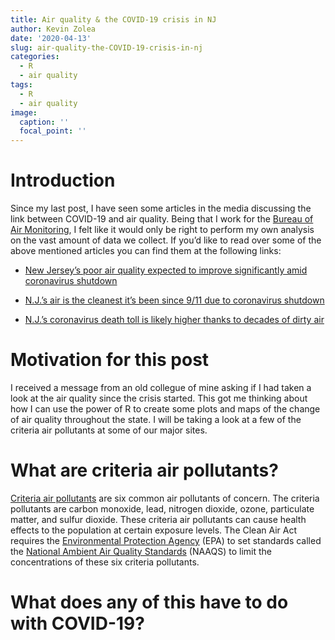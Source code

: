 ```yaml
---
title: Air quality & the COVID-19 crisis in NJ
author: Kevin Zolea
date: '2020-04-13'
slug: air-quality-the-COVID-19-crisis-in-nj
categories:
  - R
  - air quality
tags:
  - R
  - air quality
image:
  caption: ''
  focal_point: ''
---
```

# Introduction

Since my last post, I have seen some articles in the media discussing the link between COVID-19 and air quality. Being that I work for the [Bureau of Air Monitoring ](http://njaqinow.net){target="_blank"}, I felt like it would only be right to perform my own analysis on the vast amount of data we collect. If you'd like to read over some of the above mentioned articles you can find them at the following links:

* [New Jersey's poor air quality expected to improve significantly amid coronavirus shutdown](https://www.northjersey.com/story/news/coronavirus/2020/03/25/nj-coronavirus-states-air-quality-expected-rebound-amid-shutdown/2905998001/){target="_blank"}

* [N.J.'s air is the cleanest it’s been since 9/11 due to coronavirus shutdown](https://www.nj.com/coronavirus/2020/04/njs-air-is-the-cleanest-its-been-since-911-due-to-coronavirus-shutdown.html){target="_blank"}

* [N.J.'s coronavirus death toll is likely higher thanks to decades of dirty air](https://www.nj.com/coronavirus/2020/04/njs-coronavirus-death-toll-is-likely-higher-thanks-to-decades-of-dirty-air.html){target="_blank"}

# Motivation for this post

I received a message from an old collegue of mine asking if I had taken a look at the air quality since the crisis started. This got me thinking about how I can use the power of R to create some plots and maps of the change of air quality throughout the state. I will be taking a look at a few of the criteria air pollutants at some of our major sites. 

# What are criteria air pollutants?

[Criteria air pollutants](https://www.epa.gov/criteria-air-pollutants){target="_blank"} are six common air pollutants of concern. The criteria pollutants are carbon monoxide, lead, nitrogen dioxide, ozone, particulate matter, and sulfur dioxide. These criteria air pollutants can cause health effects to the population at certain exposure levels. The Clean Air Act requires the [Environmental Protection Agency](https://www.epa.gov){target="_blank"} (EPA) to set standards called the [National Ambient Air Quality Standards](https://www.epa.gov/criteria-air-pollutants/naaqs-table){target="_blank"} (NAAQS) to limit the concentrations of these six criteria pollutants.

# What does any of this have to do with COVID-19?







